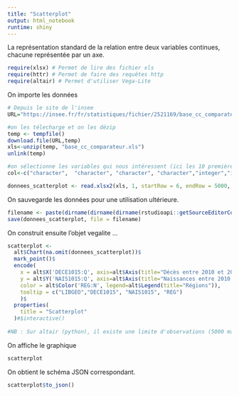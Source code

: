 ```yaml
---
title: "Scatterplot"
output: html_notebook
runtime: shiny
---
```


La représentation standard de la relation entre deux variables continues, chacune représentée par un axe. 

```r
require(xlsx) # Permet de lire des fichier xls
require(httr) # Permet de faire des requêtes http
require(altair) # Permet d'utiliser Vega-Lite
```

On importe les données
```r

# Depuis le site de l'insee
URL="https://insee.fr/fr/statistiques/fichier/2521169/base_cc_comparateur.zip"

#on les télecharge et on les dézip
temp <- tempfile()
download.file(URL,temp)
xls<-unzip(temp, "base_cc_comparateur.xls")
unlink(temp)

#on sélectionne les variables qui nous intéressent (ici les 10 premières)
col<-c("character",  "character", "character", "character","integer","integer" ,"integer" ,"integer" ,"integer" ,"integer"  )

donnees_scatterplot <- read.xlsx2(xls, 1, startRow = 6, endRow = 5000, header=TRUE, colClasses=col, colIndex = 1:10)
```

On sauvegarde les données pour une utilisation ultérieure.
```r
filename <- paste(dirname(dirname(dirname(rstudioapi::getSourceEditorContext()$path))),"/Data/Scatterplot.Rdata", sep = "")
save(donnees_scatterplot, file = filename)
```


On construit ensuite l'objet vegalite ...
```r
scatterplot <- 
  alt$Chart(na.omit(donnees_scatterplot))$
  mark_point()$
  encode(
    x = alt$X('DECE1015:Q', axis=alt$Axis(title="Décès entre 2010 et 2015")),
    y = alt$Y('NAIS1015:Q', axis=alt$Axis(title="Naissances entre 2010 et 2015")),
    color = alt$Color('REG:N', legend=alt$Legend(title="Régions")),
    tooltip = c("LIBGEO","DECE1015", "NAIS1015", "REG")
    )$
  properties(
    title = "Scatterplot"
  )#$interactive()
  
#NB : Sur altair (python), il existe une limite d'observations (5000 max). Je ne sais pas si elle s'applique aussi en R, je n'aipas pu tester le graphique. 
```


On affiche le graphique
```r
scatterplot
```

On obtient le schéma JSON correspondant.
```r
scatterplot$to_json()
```
